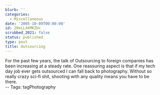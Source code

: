 ```yaml
---
blurb: ''
categories:
  - Miscellaneous
date: '2005-10-09T00:00:00'
id: 20eLL4XMKZUc
scrubbed_2021: false
status: published
type: post
title: Outsourcing
---
```


For the past few years, the talk of Outsourcing to foreign
companies has been increasing at a steady rate. One reassuring
aspect is that if my tech day job ever gets outsourced I can fall
back to photography. Without so really crazy sci-fi shit, shooting
with any quality means you have to be there.  
-- Tags: tagPhotography
